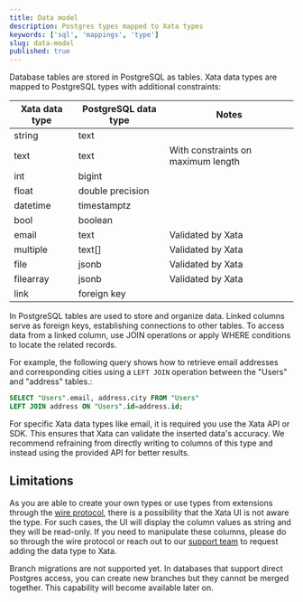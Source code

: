 ```yaml
---
title: Data model
description: Postgres types mapped to Xata types
keywords: ['sql', 'mappings', 'type']
slug: data-model
published: true
---
```


Database tables are stored in PostgreSQL as tables. Xata data types are mapped to PostgreSQL types with additional constraints:

| Xata data type | PostgreSQL data type | Notes                              |
| -------------- | -------------------- | ---------------------------------- |
| string         | text                 |                                    |
| text           | text                 | With constraints on maximum length |
| int            | bigint               |                                    |
| float          | double precision     |                                    |
| datetime       | timestamptz          |                                    |
| bool           | boolean              |                                    |
| email          | text                 | Validated by Xata                  |
| multiple       | text[]               | Validated by Xata                  |
| file           | jsonb                | Validated by Xata                  |
| filearray      | jsonb                | Validated by Xata                  |
| link           | foreign key          |                                    |

In PostgreSQL tables are used to store and organize data. Linked columns serve as foreign keys, establishing connections to other tables. To access data from a linked column, use JOIN operations or apply WHERE conditions to locate the related records.

For example, the following query shows how to retrieve email addresses and corresponding cities using a `LEFT JOIN` operation between the "Users" and "address" tables.:

```sql
SELECT "Users".email, address.city FROM "Users"
LEFT JOIN address ON "Users".id=address.id;
```

For specific Xata data types like email, it is required you use the Xata API or SDK. This ensures that Xata can validate the inserted data's accuracy. We recommend refraining from directly writing to columns of this type and instead using the provided API for better results.

## Limitations

As you are able to create your own types or use types from extensions through the [wire protocol](/docs/postgres), there is a possibility that the Xata UI is not aware the type.
For such cases, the UI will display the column values as string and they will be read-only.
If you need to manipulate these columns, please do so through the wire protocol or reach out to our [support team](/docs/resources/support) to request adding the data type to Xata.

Branch migrations are not supported yet. In databases that support direct Postgres access, you can create new branches but they cannot be merged together. This capability will become available later on.
